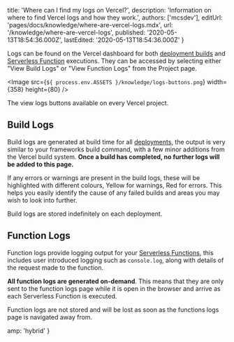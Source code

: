 
  title: 'Where can I find my logs on Vercel?',
  description: 'Information on where to find Vercel logs and how they work.',
  authors: ['mcsdev'],
  editUrl: 'pages/docs/knowledge/where-are-vercel-logs.mdx',
  url: '/knowledge/where-are-vercel-logs',
  published: '2020-05-13T18:54:36.000Z',
  lastEdited: '2020-05-13T18:54:36.000Z'
}

Logs can be found on the Vercel dashboard for both [deployment builds](/docs/v2/build-step) and [Serverless Function](/docs/v2/serverless-functions/introduction) executions. They can be accessed by selecting either "View Build Logs" or "View Function Logs" from the Project page.

<Image
  src={`${
    process.env.ASSETS
  }/knowledge/logs-buttons.png`}
  width={358}
  height={80}
/>
<Caption>The view logs buttons available on every Vercel project.</Caption>

## Build Logs

Build logs are generated at build time for all [deployments](/docs/v2/platform/deployments), the output is very similar to your frameworks build command, with a few minor additions from the Vercel build system. **Once a build has completed, no further logs will be added to this page.**

If any errors or warnings are present in the build logs, these will be highlighted with different colours, Yellow for warnings, Red for errors. This helps you easily identify the cause of any failed builds and areas you may wish to look into further.

Build logs are stored indefinitely on each deployment.

## Function Logs

Function logs provide logging output for your [Serverless Functions](/docs/v2/serverless-functions/introduction), this includes user introduced logging such as `console.log`, along with details of the request made to the function.

**All function logs are generated on-demand**. This means that they are only sent to the function logs page while it is open in the browser and arrive as each Serverless Function is executed.

Function logs are not stored and will be lost as soon as the functions logs page is navigated away from.


  amp: 'hybrid'
}
